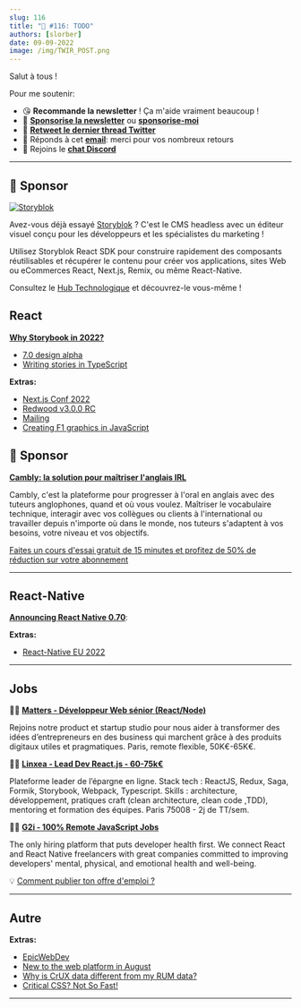 ```yaml
---
slug: 116
title: "📨 #116: TODO"
authors: [slorber]
date: 09-09-2022
image: /img/TWIR_POST.png
---
```


Salut à tous !

<!-- intro TODO -->

<!-- truncate -->

Pour me soutenir:

- 😘 **Recommande la newsletter** ! Ça m'aide vraiment beaucoup !
- 💸 [**Sponsorise la newsletter**](https://thisweekinreact.com/fr/sponsor) ou [**sponsorise-moi**](https://github.com/sponsors/slorber)
- 🧵 [**Retweet le dernier thread Twitter**](https://slo.im/thread)
- 📨 Réponds à cet [**email**](mailto:sebastien@thisweekinreact.com): merci pour vos nombreux retours
- 💬 Rejoins le [**chat Discord**](https://thisweekinreact/discord)

<SubscribeFormEmbed />

---

## 💸 Sponsor

[![Storyblok](/emails/issues/116/storyblok.png)](https://www.storyblok.com/?utm_source=thisweekinreact&utm_medium=display&utm_campaign=AWA_SPON_TWIREACT_TRA&utm_content=thisweekinreact_fr)

Avez-vous déjà essayé [Storyblok](https://www.storyblok.com/?utm_source=thisweekinreact&utm_medium=display&utm_campaign=AWA_SPON_TWIREACT_TRA&utm_content=thisweekinreact_fr) ? C'est le CMS headless avec un éditeur visuel conçu pour les développeurs et les spécialistes du marketing !

Utilisez Storyblok React SDK pour construire rapidement des composants réutilisables et récupérer le contenu pour créer vos applications, sites Web ou eCommerces React, Next.js, Remix, ou même React-Native.

Consultez le [Hub Technologique](https://www.storyblok.com/technologies?utm_source=thisweekinreact&utm_medium=display&utm_campaign=AWA_SPON_TWIREACT_TRA&utm_content=thisweekinreact_fr) et découvrez-le vous-même !

## React

[**Why Storybook in 2022?**](https://storybook.js.org/blog/why-storybook-in-2022/)

- [7.0 design alpha](https://storybook.js.org/blog/7-0-design-alpha/)
- [Writing stories in TypeScript](https://storybook.js.org/blog/writing-stories-in-typescript/)

**Extras:**

- [Next.js Conf 2022](https://vercel.com/blog/nextjs-conf-2022)
- [Redwood v3.0.0 RC](https://community.redwoodjs.com/t/redwood-v3-0-0-rc-is-now-available/3836)
- [Mailing](https://www.mailing.run/)
- [Creating F1 graphics in JavaScript](https://www.youtube.com/watch?v=sA-X0Bw_7Gg)

## 💸 Sponsor

[**Cambly: la solution pour maîtriser l'anglais IRL**](https://www.cambly.com/)

Cambly, c'est la plateforme pour progresser à l'oral en anglais avec des tuteurs anglophones, quand et où vous voulez. Maîtriser le vocabulaire technique, interagir avec vos collègues ou clients à l'international ou travailler depuis n'importe où dans le monde, nos tuteurs s'adaptent à vos besoins, votre niveau et vos objectifs.

[Faites un cours d'essai gratuit de 15 minutes et profitez de 50% de réduction sur votre abonnement](https://cambly.info/reacthebdo1)

---

## React-Native

[**Announcing React Native 0.70**](https://reactnative.dev/blog/2022/09/05/version-070):

**Extras:**

- [React-Native EU 2022](https://www.youtube.com/playlist?list=PLZ3MwD-soTTE-qcA0MrcvZBdmkHJSIjJX)

<SubscribeFormEmbed />

---

## Jobs

🧑‍💻 [**Matters - Développeur Web sénior (React/Node)**](https://bit.ly/NLReactH)

Rejoins notre product et startup studio pour nous aider à transformer des idées d’entrepreneurs en des business qui marchent grâce à des produits digitaux utiles et pragmatiques. Paris, remote flexible, 50K€-65K€.

🧑‍💻 [**Linxea - Lead Dev React.js - 60-75k€**](https://www.welcometothejungle.com/fr/companies/linxea/jobs/lead-dev-react_paris)

Plateforme leader de l’épargne en ligne.
Stack tech : ReactJS, Redux, Saga, Formik, Storybook, Webpack, Typescript.
Skills : architecture, développement, pratiques craft (clean architecture, clean code ,TDD), mentoring et formation des équipes.
Paris 75008 - 2j de TT/sem.

🧑‍💻 [**G2i - 100% Remote JavaScript Jobs**](https://www.g2i.co/)

The only hiring platform that puts developer health first. We connect React and React Native freelancers with great companies committed to improving developers' mental, physical, and emotional health and well-being.

💡 [Comment publier ton offre d'emploi ?](https://thisweekinreact.com/fr/sponsor)

---

## Autre

**Extras:**

- [EpicWebDev](https://www.epicweb.dev/)
- [New to the web platform in August](https://web.dev/web-platform-08-2022/)
- [Why is CrUX data different from my RUM data?](https://web.dev/crux-and-rum-differences/)
- [Critical CSS? Not So Fast!](https://csswizardry.com/2022/09/critical-css-not-so-fast/)

---

<!-- meme TODO -->
